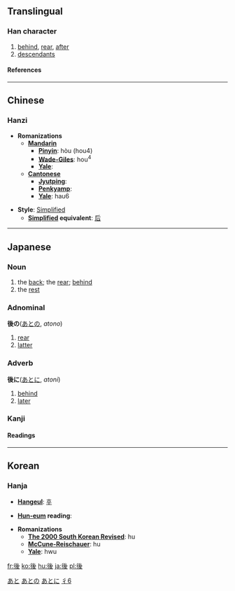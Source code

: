 {{see|后}}

==Translingual==
===Han character===
{{Han char|rn=60|rad=彳|as=06|sn=9|four=2224<sub>7</sub>|canj=竹人女戈水 (HOVIE)}}
# [[behind]], [[rear]], [[after]]
# [[descendant]]s
====References====
{{Han ref|kx=0366.180|dkj=10098|dj=0688.010|hdz=20822.030|uh=5F8C|ud=24460|bh=ABE1|bd=44001}}
----
==Chinese==
===Hanzi===


* '''Romanizations'''
** '''[[Mandarin]]'''
*** '''[[Pinyin]]''': hòu (hou4)
*** '''[[Wade-Giles]]''': hou<sup>4</sup>
*** '''[[Yale]]''': 
** '''[[Cantonese]]'''
*** '''[[Jyutping]]''':
*** '''[[Penkyamp]]''': 
*** '''[[Yale]]''': hau6

* '''Style''': [[Simplified Chinese|Simplified]]
** '''[[Simplified Chinese|Simplified]] equivalent''': [[后]]
----

==Japanese==
[[Category:1000_Japanese_basic_words|あと]]



===Noun===
{{janoun|あと|ato}}
# the [[back]]; the [[rear]]; [[behind]]
# the [[rest]]
=== Adnominal ===
'''後の'''([[あと]]の, ''atono'')
# [[rear]]
# [[latter]]
[[Category:Japanese adnominals|あとの]]
=== Adverb ===
'''後に'''([[あと]]に, ''atoni'')
# [[behind]]
# [[later]]
[[Category:Japanese adverbs|あとに]]

===Kanji===
{{ja-kanji|grade=|rs=彳06}}
====Readings====
{{ja-readings|on=[[ご]] ([[go]]), [[こう]] ([[kō]])|kun=[[おくれる]] ([[後れる]], [[okureru]]), [[のち]] ([[nochi]]), [[あと]] ([[ato]])}}
[[Category:Grade 2 kanji|彳6]]
----
==Korean==
===Hanja===

* '''[[Hangeul]]''': [[후]]

* '''[[Hun-eum]] reading''': 

* '''Romanizations'''
** '''[[The 2000 South Korean Revised Romanization|The 2000 South Korean Revised]]''': hu
** '''[[McCune-Reischauer]]''': hu
** '''[[Yale]]''': hwu

[[fr:後]]
[[ko:後]]
[[hu:後]]
[[ja:後]]
[[pl:後]]